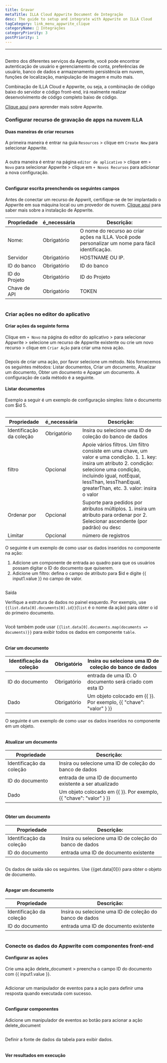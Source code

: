 ```yaml
---
title: Gravar
metaTitle: ILLA Cloud Appwrite Document de Integração
desc: The guide to setup and integrate with Appwrite on ILLA Cloud
tagCategory: link_menu_appwrite_clique
categoryName: 🔨 Integrações
categoryPriority: 3
postPriority: 1
---
```


* * *

## <h2 hidden>Appwrite Database</h2>

Dentro dos diferentes serviços da Appwrite, você pode encontrar autenticação de usuário e gerenciamento de conta, preferências de usuário, banco de dados e armazenamento persistência em nuvem, funções de localização, manipulação de imagem e muito mais. 

Combinação de ILLA Cloud e Appwrite, ou seja, a combinação de código baixo do servidor e código front-end, irá realmente realizar desenvolvimento de código completo baixo de código.

[Clique aqui](https://appwrite.io/) para aprender mais sobre Appwrite.

### Configurar recurso de gravação de apps na nuvem ILLA

#### Duas maneiras de criar recursos

A primeira maneira é entrar na guia `Resources` > clique em `Create New` para selecionar Appwrite. 

<img src='https://cdn.illacloud.com/official-website/img/docs/assemble/appwrite1.png' alt="" />

A outra maneira é entrar na página `editor de aplicativo` > clique em `+ Novo` para selecionar Appwrite > clique em `+ Novos Recursos` para adicionar a nova configuração. 

<img src='https://cdn.illacloud.com/official-website/img/docs/assemble/appwrite2.png' alt="" />

#### Configurar escrita preenchendo os seguintes campos

Antes de conectar um recurso de Appwrit, certifique-se de ter implantado o Appwrite em sua máquina local ou um provedor de nuvem. [Clique aqui](https://appwrite.io/docs/installation) para saber mais sobre a instalação de Appwrite. 

| Propriedade   | é_necessária | Descrição:                                                                                          |
| ------------- | ------------ | --------------------------------------------------------------------------------------------------- |
| Nome:         | Obrigatório  | O nome do recurso ao criar ações na ILLA. Você pode personalizar um nome para fácil identificação.  |
| Servidor      | Obrigatório  | HOSTNAME OU IP.                                                                                     |
| ID do banco   | Obrigatório  | ID do banco                                                                                         |
| ID do Projeto | Obrigatório  | ID do Projeto                                                                                       |
| Chave de API  | Obrigatório  | TOKEN                                                                                               |

<img src='https://cdn.illacloud.com/official-website/img/docs/assemble/appwrite3.png' alt="" />

### Criar ações no editor do aplicativo

#### Criar ações da seguinte forma

Clique em `+ Novo` na página do editor do aplicativo > para selecionar Appwrite > selecione um recurso de Appwrite existente ou crie um novo recurso > clique em `Criar Ação` para criar uma nova ação. 

<img src='https://cdn.illacloud.com/official-website/img/docs/assemble/appwrite4.png' alt="" />

Depois de criar uma ação, por favor selecione um método. Nós fornecemos os seguintes métodos: Listar documentos, Criar um documento, Atualizar um documento, Obter um documento e Apagar um documento. A configuração de cada método é a seguinte. 

#### Listar documentos

Exemplo a seguir é um exemplo de configuração simples: liste o documento com $id 5. 

<img src='https://cdn.illacloud.com/official-website/img/docs/assemble/appwrite5.png' alt="" />

| Propriedade              | é_necessária | Descrição:                                                                                                                                                                                                                                        |
| ------------------------ | ------------ | ------------------------------------------------------------------------------------------------------------------------------------------------------------------------------------------------------------------------------------------------- |
| Identificação da coleção | Obrigatório  | Insira ou selecione uma ID de coleção do banco de dados                                                                                                                                                                                           |
| filtro                   | Opcional     | Apoie vários filtros. Um filtro consiste em uma chave, um valor e uma condição. 1. 1. key: insira um atributo 2. condição: selecione uma condição, incluindo igual, notEqual, lessThan, lessThanEqual, greaterThan, etc. 3. valor: insira o valor |
| Ordenar por              | Opcional     | Suporte para pedidos por atributos múltiplos. 1. insira um atributo para ordenar por 2. Selecionar ascendente (por padrão) ou desc                                                                                                                |
| Limitar                  | Opcional     | número de registros                                                                                                                                                                                                                               |

O seguinte é um exemplo de como usar os dados inseridos no componente na ação:

1.  Adicione um componente de entrada ao quadro para que os usuários possam digitar o ID do documento que quiserem.  
2.  Adicione um filtro: defina o campo de atributo para $id e digite {{ input1.value }} no campo de valor. 

<img src='https://cdn.illacloud.com/official-website/img/docs/assemble/appwrite6.png' alt="" />

Saída

Verifique a estrutura de dados no painel esquerdo. Por exemplo, use `{{list.data[0].documents[0].id}}`(`list` é o nome da ação) para obter o id do primeiro documento. 

<img src='https://cdn.illacloud.com/official-website/img/docs/assemble/appwrite7.png' alt="" />

Você também pode usar `{{list.data[0].documents.map(documents => documents)}}` para exibir todos os dados em componente `table`. 

<img src='https://cdn.illacloud.com/official-website/img/docs/assemble/appwrite8.png' alt="" />

#### Criar um documento

| Identificação da coleção | Obrigatório | Insira ou selecione uma ID de coleção do banco de dados            |
| ------------------------ | ----------- | ------------------------------------------------------------------ |
| ID do documento          | Obrigatório | entrada de uma ID. O documento será criado com esta ID             |
| Dado                     | Obrigatório | Um objeto colocado em {{ }}. Por exemplo, {{ "chave": "valor" } }} |

O seguinte é um exemplo de como usar os dados inseridos no componente em um objeto. 

<img src='https://cdn.illacloud.com/official-website/img/docs/assemble/appwrite9.png' alt="" />

#### Atualizar um documento

| Propriedade              | Descrição:                                                         |
| ------------------------ | ------------------------------------------------------------------ |
| Identificação da coleção | Insira ou selecione uma ID de coleção do banco de dados            |
| ID do documento          | entrada de uma ID de documento existente a ser atualizado          |
| Dado                     | Um objeto colocado em {{ }}. Por exemplo, {{ "chave": "valor" } }} |

<img src='https://cdn.illacloud.com/official-website/img/docs/assemble/appwrite10.png' alt="" />

#### Obter um documento

| Propriedade              | Descrição:                                              |
| ------------------------ | ------------------------------------------------------- |
| Identificação da coleção | Insira ou selecione uma ID de coleção do banco de dados |
| ID do documento          | entrada uma ID de documento existente                   |

<img src='https://cdn.illacloud.com/official-website/img/docs/assemble/appwrite11.png' alt="" />

Os dados de saída são os seguintes. Use {{get.data[0]}} para obter o objeto de documento.

<img src='https://cdn.illacloud.com/official-website/img/docs/assemble/appwrite12.png' alt="" />

#### Apagar um documento

| Propriedade              | Descrição:                                              |
| ------------------------ | ------------------------------------------------------- |
| Identificação da coleção | Insira ou selecione uma ID de coleção do banco de dados |
| ID do documento          | entrada uma ID de documento existente                   |

<img src='https://cdn.illacloud.com/official-website/img/docs/assemble/appwrite13.png' alt="" />

### Conecte os dados do Appwrite com componentes front-end

#### Configurar as ações

Crie uma ação delete_document > preencha o campo ID do documento com {{ input1.value }}. 

<img src='https://cdn.illacloud.com/official-website/img/docs/assemble/appwrite14.png' alt="" />

Adicionar um manipulador de eventos para a ação para definir uma resposta quando executada com sucesso. 

<img src='https://cdn.illacloud.com/official-website/img/docs/assemble/appwrite15.png' alt="" />

#### Configurar componentes

Adicione um manipulador de eventos ao botão para acionar a ação delete_document 

<img src='https://cdn.illacloud.com/official-website/img/docs/assemble/appwrite16.png' alt="" />

Definir a fonte de dados da tabela para exibir dados. 

<img src='https://cdn.illacloud.com/official-website/img/docs/assemble/appwrite17.png' alt="" />

#### Ver resultados em execução

<img src='https://cdn.illacloud.com/official-website/img/docs/assemble/appwrite18.gif' alt="" />
